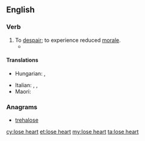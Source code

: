 ==English==

===Verb===
{{en-verb|head=[[to]] [[lose]] [[heart]]|loses heart|losing heart|lost heart|lost heart}}

# To [[despair]]; to experience reduced [[morale]].
#* {{quote-book
|year=2008
|author=Sue Grafton
|title=J is for Judgment
|chapter=
|url=http://books.google.com/books?id=0ve5YB4pvOQC&pg=PA159&dq=%22we'd+have+lost+heart%22&hl=en&ei=X00NTeDnHc2hnweesZCtDg&sa=X&oi=book_result&ct=result&resnum=1&ved=0CCYQ6AEwAA#v=onepage&q=%22we'd%20have%20lost%20heart%22&f=false
|isbn=
|page=159
|passage=There's nothing so humbling as being a dunce in a foreign tongue, and if it weren't for her compassion, we'd have '''lost heart''' after two weeks.}}

====Translations====
{{trans-top|to despair}}
* Hungarian: {{t-|hu|elkedvetlenedik}}, {{t+|hu|elcsügged}}
{{trans-mid}}
* Italian: {{t|it|accasciarsi}}, {{t|it|disperarsi}}, {{t|it|abbattersi}}
* Maori: {{t-|mi|takarure}}
{{trans-bottom}}

===Anagrams===
* [[trehalose#English|trehalose]]

[[cy:lose heart]]
[[et:lose heart]]
[[my:lose heart]]
[[ta:lose heart]]